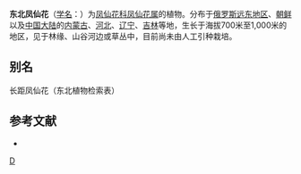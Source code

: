 {{Speciesbox 
| taxon = Impatiens furcillata
| authority = Hemsl.
}}

'''东北凤仙花'''（[[学名|学名]]：{{lang|la|''Impatiens furcillata''}}）为[[凤仙花科|凤仙花科]][[凤仙花属|凤仙花属]]的植物。分布于[[俄罗斯远东地区|俄罗斯远东地区]]、[[朝鲜|朝鲜]]以及[[中国大陆|中国大陆]]的[[内蒙古|内蒙古]]、[[河北|河北]]、[[辽宁|辽宁]]、[[吉林|吉林]]等地，生长于海拔700米至1,000米的地区，见于林缘、山谷河边或草丛中，目前尚未由人工引种栽培。

== 别名 ==
长距凤仙花（东北植物检索表）

== 参考文献 ==
<div class="references-small">
* {{cite web| url =http://www.bioinfo.cn/db05/KmzwSpecies.php?action=view&id=1284| title =东北凤仙花| work =《中国高等植物数据库全库》| publisher =中国科学院微生物研究所| author =昆明植物研究所| accessdate =2009-02-22| deadurl =yes| archiveurl =https://web.archive.org/web/20160305005227/http://www.bioinfo.cn/db05/KmzwSpecies.php?action=view&id=1284| archivedate =2016-03-05}}
</div>
{{Taxonbar|from=Q10869567}}

[[Category:凤仙花属|D]]